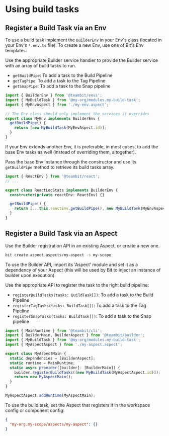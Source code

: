 # Using build tasks

## Register a Build Task via an Env

To use a build task implement the `BuilderEnv` in your Env's class (located in your Env's `*.env.ts` file). To create a new Env, use one of Bit's Env templates.

Use the appropriate Builder service handler to provide the Builder service with an array of build tasks to run.

- `getBuildPipe`: To add a task to the Build Pipeline
- `getTagPipe`: To add a task to the Tag Pipeline
- `getSnapPipe`: To add a task to the Snap pipeline

```ts
import { BuilderEnv } from '@teambit/envs';
import { MyBuildTask } from '@my-org/modules.my-build-task';
import { MyEnvAspect } from './my-env.aspect';

// The Env class should only implement the services it overrides
export class MyEnv implements BuilderEnv {
  getBuildPipe() {
    return [new MyBuildTask(MyEnvAspect.id)];
  }
}
```

If your Env extends another Env, it is preferable, in most cases, to add the base Env tasks as well (instead of overriding them, altogether).

Pass the base Env instance through the constructor and use its `getBuildPipe` method to retrieve its build tasks array.

```ts
import { ReactEnv } from '@teambit/react';
// ...

export class ReactLocStats implements BuilderEnv {
  constructor(private reactEnv: ReactEnv) {}

  getBuildPipe() {
    return [...this.reactEnv.getBuildPipe(), new MyBuildTask(MyEnvAspect.id)];
  }
}
```

## Register a Build Task via an Aspect

Use the Builder registration API in an existing Aspect, or create a new one.

```bash
bit create aspect aspects/my-aspect -s my-scope
```

To use the Builder API, import its 'Aspect' module and set it as a dependency of your Aspect (this will be used by Bit to inject an instance of builder upon execution).

Use the appropriate API to register the task to the right build pipeline:

- `registerBuildTasks(tasks: BuildTask[])`: To add a task to the Build Pipeline
- `registerTagTasks(tasks: BuildTask[])`: To add a task to the Tag Pipeline
- `registerSnapTasks(tasks: BuildTask[])`: To add a task to the Snap pipeline

```ts
import { MainRuntime } from '@teambit/cli';
import { BuilderMain, BuilderAspect } from '@teambit/builder';
import { MyBuildTask } from '@my-org/modules.my-build-task';
import { MyAspectAspect } from './my-aspect.aspect';

export class MyAspectMain {
  static dependencies = [BuilderAspect];
  static runtime = MainRuntime;
  static async provider([builder]: [BuilderMain]) {
    builder.registerBuildTasks([new MyBuildTask(MyAspectAspect.id)]);
    return new MyAspectMain();
  }
}

MyAspectAspect.addRuntime(MyAspectMain);
```

To use the build task, set the Aspect that registers it in the workspace config or component config:

```json
{
  "my-org.my-scope/aspects/my-aspect": {}
}
```
